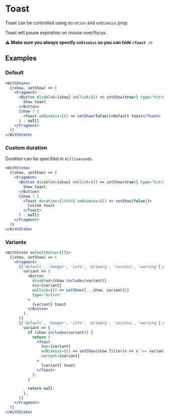 # Toast

Toast can be controlled using `duration` and `onDismiss` prop.

Toast will pause expiration on mouse over/focus.

**⚠️ Make sure you always specify `onDismiss` so you can hide `<Toast />`**

## Examples

### Default

```jsx live=true
<WithState>
  {(show, setShow) => (
    <Fragment>
      <Button disabled={show} onClick={() => setShow(true)} type="button">
        Show toast
      </Button>
      {show ? (
        <Toast onDismiss={() => setShow(false)}>Default toast</Toast>
      ) : null}
    </Fragment>
  )}
</WithState>
```

### Custom duration

Duration can be specified in `milliseconds`.

```jsx live=true
<WithState>
  {(show, setShow) => (
    <Fragment>
      <Button disabled={show} onClick={() => setShow(true)} type="button">
        Show toast
      </Button>
      {show ? (
        <Toast duration={10000} onDismiss={() => setShow(false)}>
          Custom toast
        </Toast>
      ) : null}
    </Fragment>
  )}
</WithState>
```

### Variants

```jsx live=true
<WithState defaultValue={[]}>
  {(show, setShow) => (
    <Fragment>
      {['default', 'danger', 'info', 'primary', 'success', 'warning'].map(
        variant => (
          <Button
            disabled={show.includes(variant)}
            key={variant}
            onClick={() => setShow([...show, variant])}
            type="button"
          >
            {variant} toast
          </Button>
        ),
      )}
      {['default', 'danger', 'info', 'primary', 'success', 'warning'].map(
        variant => {
          if (show.includes(variant)) {
            return (
              <Toast
                key={variant}
                onDismiss={() => setShow(show.filter(v => v !== variant))}
                variant={variant}
              >
                {variant} toast
              </Toast>
            );
          }

          return null;
        },
      )}
    </Fragment>
  )}
</WithState>
```
